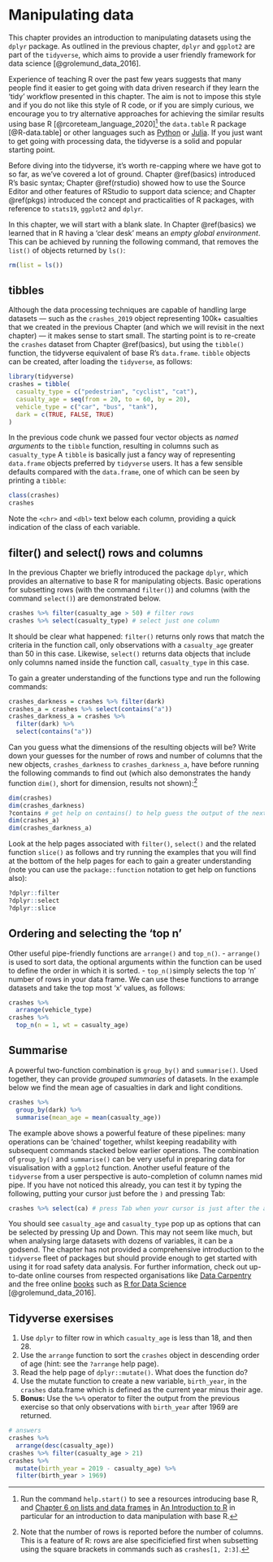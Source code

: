 # Manipulating data {#data}

This chapter provides an introduction to manipulating datasets using the `dplyr` package.
As outlined in the previous chapter, `dplyr` and `ggplot2` are part of the `tidyverse`, which aims to provide a user friendly framework for data science [@grolemund_data_2016].

Experience of teaching R over the past few years suggests that many people find it easier to get going with data driven research if they learn the 'tidy' workflow presented in this chapter.
The aim is not to impose this style and if you do not like this style of R code, or if you are simply curious, we encourage you to try alternative approaches for achieving the similar results using base R [@rcoreteam_language_2020]^[
Run the command `help.start()` to see a resources introducing base R, and [Chapter 6 on lists and data frames](https://cran.r-project.org/doc/manuals/r-release/R-intro.html#Lists-and-data-frames) in [An Introduction to R](https://cran.r-project.org/doc/manuals/r-release/R-intro.pdf) in particular for an introduction to data manipulation with base R.
] 
the `data.table` R package [@R-data.table] or other languages such as [Python](https://www.python.org/) or [Julia](https://julialang.org/).
If you just want to get going with processing data, the tidyverse is a solid and popular starting point.

<!-- Todo: add new part here? -->

Before diving into the tidyverse, it's worth re-capping where we have got to so far, as we've covered a lot of ground.
Chapter \@ref(basics) introduced R's basic syntax; Chapter \@ref(rstudio) showed how to use the Source Editor and other features of RStudio to support data science; and Chapter \@ref(pkgs) introduced the concept and practicalities of R packages, with reference to `stats19`, `ggplot2` and `dplyr`.

In this chapter, we will start with a blank slate.
In Chapter \@ref(basics) we learned that in R having a 'clear desk' means an *empty global environment*.
This can be achieved by running the following command, that removes the `list()` of objects returned by `ls()`:

```r
rm(list = ls())
```

## tibbles

Although the data processing techniques are capable of handling large datasets --- such as the `crashes_2019` object representing 100k+ casualties that we created in the previous Chapter (and which we will revisit in the next chapter) --- it makes sense to start small.
The starting point is to re-create the `crashes` dataset from Chapter \@ref(basics), but using the `tibble()` function, the tidyverse equivalent of base R's `data.frame`.
`tibble` objects can be created, after loading the `tidyverse`, as follows:

```r
library(tidyverse)
crashes = tibble(
  casualty_type = c("pedestrian", "cyclist", "cat"),
  casualty_age = seq(from = 20, to = 60, by = 20),
  vehicle_type = c("car", "bus", "tank"),
  dark = c(TRUE, FALSE, TRUE)
)
```

In the previous code chunk we passed four vector objects as *named arguments* to the `tibble` function, resulting in columns such as `casualty_type`
A `tibble` is basically just a fancy way of representing `data.frame` objects preferred by `tidyverse` users.
It has a few sensible defaults compared with the `data.frame`, one of which can be seen by printing a `tibble`:

```r
class(crashes)
crashes
```

Note the `<chr>` and `<dbl>` text below each column, providing a quick indication of the class of each variable.

## filter() and select() rows and columns

In the previous Chapter we briefly introduced the package `dplyr`, which provides an alternative to base R for manipulating objects.
Basic operations for subsetting rows (with the command `filter()`) and columns (with the command `select()`) are  demonstrated below.

```r
crashes %>% filter(casualty_age > 50) # filter rows
crashes %>% select(casualty_type) # select just one column
```

It should be clear what happened: `filter()` returns only rows that match the criteria in the function call, only observations with a `casualty_age` greater than 50 in this case.
Likewise, `select()` returns data objects that include only columns named inside the function call, `casualty_type` in this case.

To gain a greater understanding of the functions type and run the following commands:

```r
crashes_darkness = crashes %>% filter(dark)
crashes_a = crashes %>% select(contains("a"))
crashes_darkness_a = crashes %>% 
  filter(dark) %>% 
  select(contains("a"))
```

Can you guess what the dimensions of the resulting objects will be?
Write down your guesses for the number of rows and number of columns that the new objects, `crashes_darkness` to `crashes_darkness_a`, have before running the following commands to find out (which also demonstrates the handy function `dim()`, short for dimension, results not shown):^[
Note that the number of rows is reported before the number of columns.
This is a feature of R: rows are alse specificiefied first when subsetting using the square brackets in commands such as `crashes[1, 2:3]`.
]

```r
dim(crashes)
dim(crashes_darkness)
?contains # get help on contains() to help guess the output of the next line
dim(crashes_a)
dim(crashes_darkness_a)
```

Look at the help pages associated with `filter()`, `select()` and the related function `slice()` as follows and try running the examples that you will find at the bottom of the help pages for each to gain a greater understanding (note you can use the `package::function` notation to get help on functions also):

```r
?dplyr::filter
?dplyr::select
?dplyr::slice
```

## Ordering and selecting the 'top n'

Other useful pipe-friendly functions are `arrange()` and `top_n()`.
- `arrange()` is used to sort data, the optional arguments within the function can be used to define the order in which it is sorted.
- `top_n()`simply selects the top 'n' number of rows in your data frame.
We can use these functions to arrange datasets and take the top most 'x' values, as follows:

```r
crashes %>% 
  arrange(vehicle_type)
crashes %>% 
  top_n(n = 1, wt = casualty_age)
```

<!-- ## Long and wide data -->


## Summarise

A powerful two-function combination is `group_by()` and `summarise()`.
Used together, they can provide *grouped summaries* of datasets.
In the example below we find the mean age of casualties in dark and light conditions.

```r
crashes %>%
  group_by(dark) %>% 
  summarise(mean_age = mean(casualty_age))
```

The example above shows a powerful feature of these pipelines: many operations can be 'chained' together, whilst keeping readability with subsequent commands stacked below earlier operations. The combination of `group_by()` and `summarise()` can be very useful in preparing data for visualisation with a `ggplot2` function. 
Another useful feature of the `tidyverse` from a user perspective is auto-completion of column names mid pipe.
If you have not noticed this already, you can test it by typing the following, putting your cursor just before the `)` and pressing Tab:

```r
crashes %>% select(ca) # press Tab when your cursor is just after the a
```

You should see `casualty_age` and `casualty_type` pop up as options that can be selected by pressing Up and Down.
This may not seem like much, but when analysing large datasets with dozens of variables, it can be a godsend.
The chapter has not provided a comprehensive introduction to the `tidyverse` fleet of packages but should provide enough to get started with using it for road safety data analysis.
For further information, check out up-to-date online courses from respected organisations like [Data Carpentry](https://datacarpentry.org/R-ecology-lesson/index.html) and the free online [books](https://bookdown.org/) such as [R for Data Science]((https://r4ds.had.co.nz/)) [@grolemund_data_2016].

## Tidyverse exersises

1. Use `dplyr` to filter row in which `casualty_age` is less than 18, and then 28.
1. Use the `arrange` function to sort the `crashes` object in descending order of age (hint: see the `?arrange` help page).
1. Read the help page of `dplyr::mutate()`. What does the function do?
1. Use the mutate function to create a new variable, `birth_year`, in the `crashes` data.frame which is defined as the current year minus their age.
1. **Bonus:** Use the ` %>% ` operator to filter the output from the previous exercise so that only observations with `birth_year` after 1969 are returned.

```r
# answers
crashes %>% 
  arrange(desc(casualty_age))
crashes %>% filter(casualty_age > 21)
crashes %>% 
  mutate(birth_year = 2019 - casualty_age) %>% 
  filter(birth_year > 1969)
```
